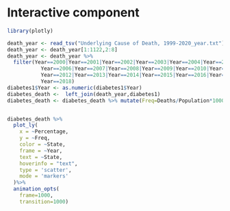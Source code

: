 # Interactive component
```r
library(plotly)

death_year <- read_tsv("Underlying Cause of Death, 1999-2020_year.txt")
death_year <- death_year[1:1122,2:8]
death_year <- death_year %>% 
  filter(Year==2000|Year==2001|Year==2002|Year==2003|Year==2004|Year==2005|
           Year==2006|Year==2007|Year==2008|Year==2009|Year==2010|Year==2011|
           Year==2012|Year==2013|Year==2014|Year==2015|Year==2016|Year==2017|
           Year==2018)
diabetes1$Year <- as.numeric(diabetes1$Year)
diabetes_death <-  left_join(death_year,diabetes1)
diabetes_death <- diabetes_death %>% mutate(Freq=Deaths/Population*100000)


diabetes_death %>%
  plot_ly(
    x = ~Percentage, 
    y = ~Freq, 
    color = ~State, 
    frame = ~Year,
    text = ~State, 
    hoverinfo = "text",
    type = 'scatter',
    mode = 'markers'
  )%>%
  animation_opts(
    frame=1000, 
    transition=1000)
```


